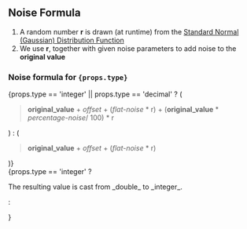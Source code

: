## Noise Formula

1. A random number **r** is drawn (at runtime) from the [Standard Normal (Gaussian) Distribution Function](https://en.wikipedia.org/wiki/Normal_distribution)
2. We use **r**, together with given noise parameters to add noise to the **original value**

<h3>
  Noise formula for <code>{props.type}</code>
</h3>

<div>
  {props.type == 'integer' || props.type == 'decimal' ? (
    <blockquote>
      <b>original_value</b> + <i>offset</i> + (<i>flat-noise</i> * r) + (<b>original_value</b> * <i>percentage-noise</i>/
      100) * r
    </blockquote>
  ) : (
    <blockquote>
      <b>original_value</b> + <i>offset</i> + (<i>flat-noise</i> * r)
    </blockquote>
  )}
</div>

<div>{props.type == 'integer' ? <p>The resulting value is cast from _double_ to _integer_.</p> : <p></p>}</div>
